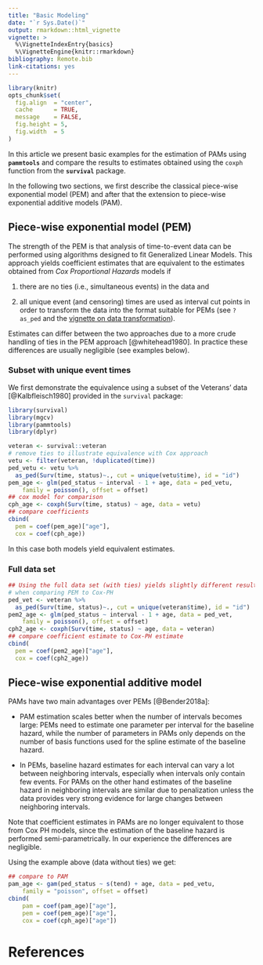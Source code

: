 ```yaml
---
title: "Basic Modeling"
date: "`r Sys.Date()`"
output: rmarkdown::html_vignette
vignette: >
  %\VignetteIndexEntry{basics}
  %\VignetteEngine{knitr::rmarkdown}
bibliography: Remote.bib
link-citations: yes
---
```


```r
library(knitr)
opts_chunk$set(
  fig.align  = "center",
  cache      = TRUE,
  message    = FALSE,
  fig.height = 5,
  fig.width  = 5
)
```

In this article we present basic examples for the estimation of PAMs using
**`pammtools`** and compare the results to estimates obtained using
the `coxph` function from the **`survival`** package.

In the following two sections, we first describe the classical piece-wise
exponential model (PEM) and after that the extension to piece-wise exponential
additive models (PAM).

## Piece-wise exponential model (PEM)
The strength of the PEM is that analysis of time-to-event data can be performed
using algorithms designed to fit Generalized Linear Models. This approach yields
coefficient estimates that are equivalent to the estimates obtained from
*Cox Proportional Hazards* models if

(1) there are no ties (i.e., simultaneous events) in the data and

(2) all unique event (and censoring) times are used as interval cut points in
order to transform the data into the format suitable for PEMs
(see `?as_ped` and the [vignette on data transformation](data-transformation.html)).

Estimates can differ between the two approaches due to a more crude
handling of ties in the PEM approach [@whitehead1980].
In practice these differences are usually negligible (see examples below).


### Subset with unique event times

We first demonstrate the equivalence using a subset of the Veterans'
data [@Kalbfleisch1980] provided in the `survival` package:

```r
library(survival)
library(mgcv)
library(pammtools)
library(dplyr)

veteran <- survival::veteran
# remove ties to illustrate equivalence with Cox approach
vetu <- filter(veteran, !duplicated(time))
ped_vetu <- vetu %>%
  as_ped(Surv(time, status)~., cut = unique(vetu$time), id = "id")
pem_age <- glm(ped_status ~ interval - 1 + age, data = ped_vetu,
	family = poisson(), offset = offset)
## cox model for comparison
cph_age <- coxph(Surv(time, status) ~ age, data = vetu)
## compare coefficients
cbind(
  pem = coef(pem_age)["age"],
  cox = coef(cph_age))
```

In this case both models yield equivalent estimates.

### Full data set
```r
## Using the full data set (with ties) yields slightly different results
# when comparing PEM to Cox-PH
ped_vet <- veteran %>%
  as_ped(Surv(time, status)~., cut = unique(veteran$time), id = "id")
pem2_age <- glm(ped_status ~ interval - 1 + age, data = ped_vet,
	family = poisson(), offset = offset)
cph2_age <- coxph(Surv(time, status) ~ age, data = veteran)
## compare coefficient estimate to Cox-PH estimate
cbind(
  pem = coef(pem2_age)["age"],
  cox = coef(cph2_age))
```

## Piece-wise exponential additive model

PAMs have two main advantages over PEMs [@Bender2018a]:

- PAM estimation scales better when the number of intervals becomes large:
	PEMs need to estimate one parameter per interval for the baseline hazard,
	while the number of parameters in PAMs only depends on the number of basis
	functions used for the spline estimate of the baseline hazard.

- In PEMs, baseline hazard estimates for each interval can vary a lot between
	neighboring intervals, especially when intervals only contain few events.
	For PAMs on the other hand estimates of the baseline hazard in neighboring
	intervals are similar due to penalization unless the data provides very strong
	evidence for large changes between neighboring intervals.

Note that coefficient estimates in PAMs are no longer equivalent to those from
Cox PH models, since the estimation of the baseline hazard is performed
semi-parametrically. In our experience the differences are negligible.

Using the example above (data without ties) we get:

```r
## compare to PAM
pam_age <- gam(ped_status ~ s(tend) + age, data = ped_vetu,
	family = "poisson", offset = offset)
cbind(
	pam = coef(pam_age)["age"],
	pem = coef(pem_age)["age"],
	cox = coef(cph_age)["age"])
```

# References
